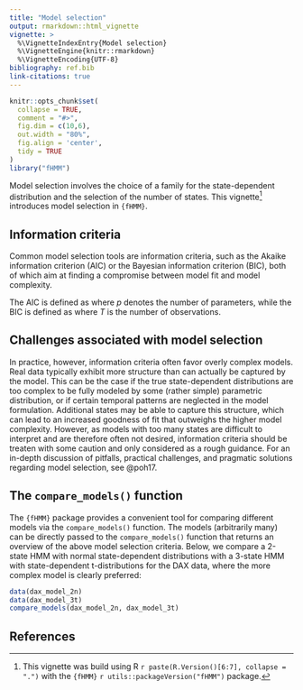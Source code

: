 ```yaml
---
title: "Model selection"
output: rmarkdown::html_vignette
vignette: >
  %\VignetteIndexEntry{Model selection}
  %\VignetteEngine{knitr::rmarkdown}
  %\VignetteEncoding{UTF-8}
bibliography: ref.bib
link-citations: true
---
```


```r
knitr::opts_chunk$set(
  collapse = TRUE,
  comment = "#>",
  fig.dim = c(10,6),
  out.width = "80%",
  fig.align = 'center',
  tidy = TRUE
)
library("fHMM")
```

Model selection involves the choice of a family for the state-dependent distribution and the selection of the number of states. This vignette^[This vignette was build using R `r paste(R.Version()[6:7], collapse = ".")` with the `{fHMM}` `r utils::packageVersion("fHMM")` package.] introduces model selection in `{fHMM}`.

## Information criteria

Common model selection tools are information criteria, such as the Akaike information criterion (AIC) or the Bayesian information criterion (BIC), both of which aim at finding a compromise between model fit and model complexity.

The AIC is defined as
\begin{align*}
\text{AIC} = - 2 \log (\mathcal{L}^\text{(H)HMM}(\theta,(\theta^{*(i)})_i\mid (X_t)_t,((X^*_{t,t^*})_{t^*})_t)) + 2 p,
\end{align*}
where $p$ denotes the number of parameters, while the BIC is defined as
\begin{align*}
\text{BIC} = - 2 \log (\mathcal{L}^\text{(H)HMM}(\theta,(\theta^{*(i)})_i\mid (X_t)_t,((X^*_{t,t^*})_{t^*})_t)) + \log(T) p,
\end{align*}
where $T$ is the number of observations.

## Challenges associated with model selection

In practice, however, information criteria often favor overly complex models. Real data typically exhibit more structure than can actually be captured by the model. This can be the case if the true state-dependent distributions are too complex to be fully modeled by some (rather simple) parametric distribution, or if certain temporal patterns are neglected in the model formulation. Additional states may be able to capture this structure, which can lead to an increased goodness of fit that outweighs the higher model complexity. However, as models with too many states are difficult to interpret and are therefore often not desired, information criteria should be treaten with some caution and only considered as a rough guidance. For an in-depth discussion of pitfalls, practical challenges, and pragmatic solutions regarding model selection, see @poh17.

## The `compare_models()` function

The `{fHMM}` package provides a convenient tool for comparing different models via the `compare_models()` function. The models (arbitrarily many) can be directly passed to the `compare_models()` function that returns an overview of the above model selection criteria. Below, we compare a 2-state HMM with normal state-dependent distributions with a 3-state HMM with state-dependent t-distributions for the DAX data, where the more complex model is clearly preferred:

```r
data(dax_model_2n)
data(dax_model_3t)
compare_models(dax_model_2n, dax_model_3t)
```

## References

